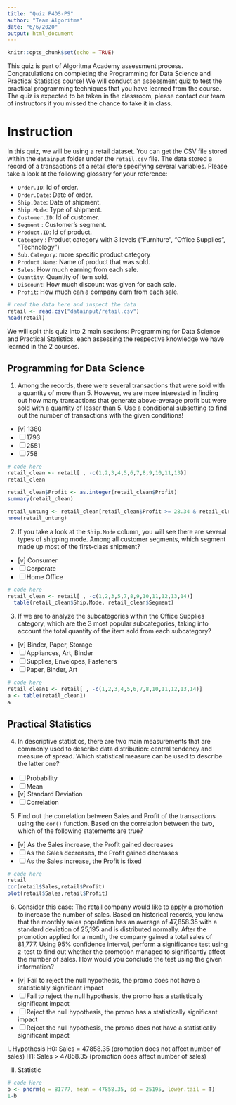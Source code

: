 ---
title: "Quiz P4DS-PS"
author: "Team Algoritma"
date: "6/6/2020"
output: html_document
---

```{r setup, include=FALSE}
knitr::opts_chunk$set(echo = TRUE)
```

This quiz is part of Algoritma Academy assessment process. Congratulations on completing the Programming for Data Science and Practical Statistics course! We will conduct an assessment quiz to test the practical programming techniques that you have learned from the course. The quiz is expected to be taken in the classroom, please contact our team of instructors if you missed the chance to take it in class.

# Instruction

In this quiz, we will be using a retail dataset. You can get the CSV file stored within the `datainput` folder under the `retail.csv` file. The data stored a record of a transactions of a retail store specifying several variables. Please take a look at the following glossary for your reference:

- `Order.ID`: Id of order.
- `Order.Date`: Date of order.
- `Ship.Date`: Date of shipment.
- `Ship.Mode`: Type of shipment.
- `Customer.ID`: Id of customer.
- `Segment` : Customer's segment.
- `Product.ID`: Id of product.
- `Category` : Product category with 3 levels ("Furniture", "Office Supplies", "Technology")
- `Sub.Category`: more specific product category
- `Product.Name`: Name of product that was sold.
- `Sales`: How much earning from each sale.
- `Quantity`: Quantity of item sold.
- `Discount`: How much discount was given for each sale.
- `Profit`: How much can a company earn from each sale.

```{r}
# read the data here and inspect the data
retail <- read.csv("datainput/retail.csv")
head(retail)
```


We will split this quiz into 2 main sections: Programming for Data Science and Practical Statistics, each assessing the respective knowledge we have learned in the 2 courses.

## Programming for Data Science

1. Among the records, there were several transactions that were sold with a quantity of more than 5. However, we are more interested in finding out how many transactions that generate above-average profit but were sold with a quantity of lesser than 5. Use a conditional subsetting to find out the number of transactions with the given conditions!
  - [v] 1380
  - [ ] 1793
  - [ ] 2551
  - [ ] 758
  
```{r}
# code here
retail_clean <- retail[ , -c(1,2,3,4,5,6,7,8,9,10,11,13)]
retail_clean
```
```{r}
retail_clean$Profit <- as.integer(retail_clean$Profit)
summary(retail_clean)
```
```{r}
retail_untung <- retail_clean[retail_clean$Profit >= 28.34 & retail_clean$Quantity < 5, ]
nrow(retail_untung)
```

2. If you take a look at the `Ship.Mode` column, you will see there are several types of shipping mode. Among all customer segments, which segment made up most of the first-class shipment?
  - [v] Consumer
  - [ ] Corporate
  - [ ] Home Office
  
```{r}
# code here
retail_clean <- retail[ , -c(1,2,3,5,7,8,9,10,11,12,13,14)]
  table(retail_clean$Ship.Mode, retail_clean$Segment)
```


3. If we are to analyze the subcategories within the Office Supplies category, which are the 3 most popular subcategories, taking into account the total quantity of the item sold from each subcategory?
  - [v] Binder, Paper, Storage
  - [ ] Appliances, Art, Binder
  - [ ] Supplies, Envelopes, Fasteners
  - [ ] Paper, Binder, Art
  
```{r}
# code here
retail_clean1 <- retail[ , -c(1,2,3,4,5,6,7,8,10,11,12,13,14)]
a <- table(retail_clean1)
a

```


## Practical Statistics

4. In descriptive statistics, there are two main measurements that are commonly used to describe data distribution: central tendency and measure of spread. Which statistical measure can be used to describe the latter one?
  - [ ] Probability
  - [ ] Mean
  - [v] Standard Deviation
  - [ ] Correlation

5. Find out the correlation between Sales and Profit of the transactions using the `cor()` function. Based on the correlation between the two, which of the following statements are true?
  - [v] As the Sales increase, the Profit gained decreases
  - [ ] As the Sales decreases, the Profit gained decreases
  - [ ] As the Sales increase, the Profit is fixed
  
```{r}
# code here
retail
cor(retail$Sales,retail$Profit)
plot(retail$Sales,retail$Profit)
```


6. Consider this case: The retail company would like to apply a promotion to increase the number of sales. Based on historical records, you know that the monthly sales population has an average of 47,858.35 with a standard deviation of 25,195 and is distributed normally. After the promotion applied for a month, the company gained a total sales of 81,777. Using 95% confidence interval, perform a significance test using z-test to find out whether the promotion managed to significantly affect the number of sales. How would you conclude the test using the given information?
  - [v] Fail to reject the null hypothesis, the promo does not have a statistically significant impact
  - [ ] Fail to reject the null hypothesis, the promo has a statistically significant impact
  - [ ] Reject the null hypothesis, the promo has a statistically significant impact
  - [ ] Reject the null hypothesis, the promo does not have a statistically significant impact

I. Hypothesis
H0: Sales = 47858.35 (promotion does not affect number of sales)
H1: Sales > 47858.35 (promotion does affect number of sales)

II. Statistic

```{r}
# code Here
b <- pnorm(q = 81777, mean = 47858.35, sd = 25195, lower.tail = T)
1-b
```
